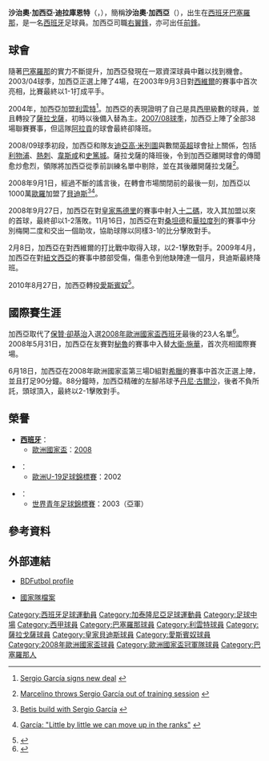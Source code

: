 {{spanish name|加西亞|德拉富恩特}}
{{otheruses|塞爾希奧·加西亞}}
{{noteTA
|G1=西甲
|G2=uefa
|G3=英超
|G4=Football
|G5=卡塔尔星级足球联赛
|1=zh-hans:塞尔希奥·加西亚;zh-hk:沙治奧·加西亞;zh-tw:塞爾希奧·加西亞;
|2=zh-hans:塞尔希奥·加西亚·德拉富恩特;zh-hk:沙治奧·加西亞·迪拉庫恩特;zh-tw:塞爾希奧·加西亞·德拉富恩特;
|3=zh-hans:迭戈·米利托;zh-hk:迪亞高·米列圖;zh-tw:迭戈·米利托;
|4=zh-hans:博扬·柯尔基奇;zh-hk:保贊·卻基治;zh-tw:博揚·柯爾基奇;
|5=zh-hans:丹尼·古伊萨;zh-hk:丹尼·古爾沙;zh-tw:丹尼·古伊薩;
}}
{{Infobox football biography
| name = 沙治奧·加西亞<br />Sergio García
| image = Sergio Garcia - Catalunya (cropped).jpg
| image_size = 250px
| fullname = Sergio García de la Fuente
| birth_date = {{birth date and age|1983|6|9|df=y}}
| birth_place = 西班牙[[巴塞羅那|巴塞羅那]]
| height = {{height|m=1.74}}
| nickname =
| currentclub = [[皇家西班牙人體育俱樂部|西班牙人]]
| clubnumber = 9
| position = [[中場|翼鋒]]、[[前鋒_(足球)|前鋒]]
| youthyears1 = 1989–1993 | youthclubs1 = Bon Pastor
| youthyears2 = 1993–1995 | youthclubs2 = Damm
| youthyears3 = 1995–2002 | youthclubs3 = [[巴塞罗那足球俱乐部|巴塞罗那]]
| youthyears4 = 1997–1999 | youthclubs4 = → Damm
| years1 = 2001–2002 | clubs1 = [[巴塞罗那足球俱乐部|巴塞隆拿C隊]] | caps1 = 22 | goals1 = 11
| years2 = 2002–2004 | clubs2 = [[巴塞隆拿足球會B隊|巴塞隆拿B隊]] | caps2 = 60 | goals2 = 34
| years3 = 2003–2005 | clubs3 = [[巴塞罗那足球俱乐部|巴塞罗那]] | caps3 = 4 | goals3 = 0
| years4 = 2004–2005 | clubs4 = → [[萊萬特體育聯盟|萊萬特]]  | caps4 = 31 | goals4 = 7
| years5 = 2005–2008 | clubs5 = [[皇家薩拉戈薩|薩拉戈薩]] | caps5 = 90 | goals5 = 14
| years6 = 2008–2010 | clubs6 = [[皇家贝蒂斯足球俱乐部|贝蒂斯]] | caps6 = 62 | goals6 = 21
| years7 = 2010–2015 | clubs7 = [[皇家西班牙人體育俱樂部|西班牙人]] | caps7 = 145 | goals7 = 41
| years8 = 2015–2017 | clubs8 = [[赖扬体育俱乐部|赖扬]] | caps8 = 49 | goals8 = 27
| years9 = 2017–2019 | clubs9 = [[皇家西班牙人體育俱樂部|西班牙人]] | caps9 = 62 | goals9 = 4
| years10 = 2020–    | clubs10= {{link-es|Club_de_Fútbol_Montañesa|Montañesa|Montañesa|Montañesa}}| caps10 = 0 | goals10 = 0
| nationalyears1 = 1999 | nationalteam1 = [[西班牙16歲以下國家足球隊|西班牙U16]] | nationalcaps1 = 2 | nationalgoals1 = 1
| nationalyears2 = 2001 | nationalteam2 = [[西班牙17歲以下國家足球隊|西班牙U17]] | nationalcaps2 = 3 | nationalgoals2 = 1
| nationalyears3 = 2001–2002 | nationalteam3 = [[西班牙19歲以下國家足球隊|西班牙U19]] | nationalcaps3 = 9 | nationalgoals3 = 7
| nationalyears4 = 2003 | nationalteam4 = [[西班牙20歲以下國家足球隊|西班牙U20]] | nationalcaps4 = 11 | nationalgoals4 = 7
| nationalyears5 = 2004–2005 | nationalteam5 = [[西班牙21歲以下國家足球隊|西班牙U21]] | nationalcaps5 = 11 | nationalgoals5 = 4
| nationalyears6 = 2008 | nationalteam6 = [[西班牙國家足球隊|西班牙]] | nationalcaps6 = 2 | nationalgoals6 = 0
| nationalyears7 = 2003– | nationalteam7 = [[加泰罗尼亚联队|加泰罗尼亚]] | nationalcaps7 = 15 | nationalgoals7 = 9
| pcupdate = 1 Nov 2020
| ntupdate = 25 May 2019
}}

'''沙治奧·加西亞·迪拉庫恩特'''（'''{{lang-es|Sergio García de la Fuente}}'''，{{bd|1983年|6月9日|catIdx=García de la Fuente, Sergio}}），簡稱'''沙治奧·加西亞'''（'''{{lang-es|Sergio García}}'''），出生在[[西班牙|西班牙]][[巴塞羅那|巴塞羅那]]，是一名[[西班牙|西班牙]]足球員。加西亞司職[[中場|右翼鋒]]，亦可出任[[前鋒_(足球)|前鋒]]。

==球會==
隨著[[巴塞羅那足球會|巴塞羅那]]的實力不斷提升，加西亞發現在一眾資深球員中難以找到機會。2003/04球季，加西亞正選上陣了4場，在2003年9月3日對[[西維爾足球會|西維爾]]的賽事中首次亮相，比賽最終以1-1打成平手。

2004年，加西亞加盟[[利雲特足球會|利雲特]]<ref>{{en}}[http://www.uefa.com/competitions/uefacup/news/kind=1/newsid=150536.html Sergio García signs new deal] {{Wayback|url=http://www.uefa.com/competitions/uefacup/news/kind=1/newsid=150536.html |date=20091110131006 }}</ref>。加西亞的表現證明了自己是具[[西班牙足球甲級聯賽|西甲]]級數的球員，並且轉投了[[薩拉戈薩足球會|薩拉戈薩]]，初時以後備入替為主。[[2007年至2008年西班牙足球甲級聯賽|2007/08球季]]，加西亞上陣了全部38場聯賽賽事，但這隊[[阿拉貢自治區|阿拉貢]]的球會最終卻降班。

2008/09球季初段，加西亞和隊友[[迪亞高·米列圖|迪亞高·米列圖]]與數間[[英格蘭足球超級聯賽|英超]]球會扯上關係，包括[[利物浦足球會|利物浦]]、[[熱刺足球會|熱刺]]、[[韋斯咸足球會|韋斯咸]]和[[史篤城足球會|史篤城]]。薩拉戈薩的降班後，令到加西亞離開球會的傳聞愈炒愈烈，領隊{{Link-en|馬些路·托羅|Marcelino García Toral}}將加西亞從季前訓練名單中剔除，並在其後離開薩拉戈薩<ref>{{es icon}}[http://www.periodistadigital.com/deportes/object.php?o=958682 Marcelino throws Sergio García out of training session] {{Wayback|url=http://www.periodistadigital.com/deportes/object.php?o=958682 |date=20080921105939 }}</ref>。

2008年9月1日，經過不斷的謠言後，在轉會市場關閉前的最後一刻，加西亞以1000萬[[歐羅|歐羅]]加盟了[[貝迪斯足球會|貝迪斯]]<ref>{{en}}[http://www.uefa.com/footballeurope/news/kind=2/newsid=745274.html Betis build with Sergio García] {{Wayback|url=http://www.uefa.com/footballeurope/news/kind=2/newsid=745274.html |date=20080911185616 }}</ref><ref>{{es icon}}[http://www.marca.com/edicion/marca/futbol/1a_division/betis/es/desarrollo/1160906.html García: "Little by little we can move up in the ranks"] {{Wayback|url=http://www.marca.com/edicion/marca/futbol/1a_division/betis/es/desarrollo/1160906.html |date=20081013001852 }}</ref>。

2008年9月27日，加西亞在對[[皇家馬德里足球會|皇家馬德里]]的賽事中射入[[十二碼|十二碼]]，攻入其加盟以來的首球，最終卻以1-2落敗。11月16日，加西亞在對[[桑坦德足球會|桑坦德]]和[[華拉度列足球會|華拉度列]]的賽事中分別梅開二度和交出一個助攻，協助球隊以同樣3-1的比分擊敗對手。

2月8日，加西亞在對西維爾的打比戰中取得入球，以2-1擊敗對手。2009年4月，加西亞在對[[紐文西亞足球會|紐文西亞]]的賽事中膝部受傷，傷患令到他缺陣達一個月，貝迪斯最終降班。

2010年8月27日，加西亞轉投[[愛斯賓奴足球會|愛斯賓奴]]<ref>{{en}}{{cite web |url=http://www.rcdespanyol.cat/ingles/index.php?modulo=detalleNoticia&idnoticia=544&idsite=1&Amenu=detalleNoticia |title=Sergio García signs for Espanyol |publisher=愛斯賓奴 |date=2010-08-27 |accessdate=2010-09-01 }}{{Dead link|date=2018年6月 |bot=InternetArchiveBot |fix-attempted=no }}</ref>。

==國際賽生涯== 
加西亞取代了[[保贊·卻基治|保贊·卻基治]]入選[[2008年歐洲國家盃|2008年歐洲國家盃]][[西班牙國家足球隊|西班牙]]最後的23人名單<ref>{{en}}{{cite web|url=http://www.goal.com/en-us/articolo.aspx?contenutoid=699623|title=Raúl Out, Sergio García In Spain Euro 2008 Squad|format=mdy|accessdate=20 May May 17, 2008|archive-date=2008-09-21|archive-url=https://web.archive.org/web/20080921084328/http://www.goal.com/en-us/articolo.aspx?contenutoid=699623|dead-url=no}}</ref>。2008年5月31日，加西亞在友賽對[[秘魯國家足球隊|秘魯]]的賽事中入替[[大衛·施華|大衛·施華]]，首次亮相國際賽場。

6月18日，加西亞在2008年歐洲國家盃第三場D組對[[希臘國家足球隊|希臘]]的賽事中首次正選上陣，並且打足90分鐘。88分鐘時，加西亞精確的左腳吊球予[[丹尼·古爾沙|丹尼·古爾沙]]，後者不負所託，頭球頂入，最終以2-1擊敗對手。

==榮譽==
*'''[[西班牙國家足球隊|西班牙]]'''：
**[[歐洲國家盃|歐洲國家盃]]：[[2008年歐洲國家盃|2008]]

*'''{{Link-en|西班牙U19|Spain national under-19 football team}}'''：
**[[歐洲U-19足球錦標賽|歐洲U-19足球錦標賽]]：2002

*'''{{Link-en|西班牙U20|Spain national under-20 football team}}'''：
**[[世界青年足球錦標賽|世界青年足球錦標賽]]：2003（亞軍）

==參考資料==
{{reflist}}

==外部連結==
*[http://www.bdfutbol.com/en/j/j2490.html BDFutbol profile] {{Wayback|url=http://www.bdfutbol.com/en/j/j2490.html |date=20120210123512 }}
* {{es icon}}[http://futbol.sportec.es/seleccion/ficha_jugador.asp?j=17479&n=sergio/garcia/sergio/garcia/de/la/fuente 國家隊檔案] {{Wayback|url=http://futbol.sportec.es/seleccion/ficha_jugador.asp?j=17479&n=sergio%2Fgarcia%2Fsergio%2Fgarcia%2Fde%2Fla%2Ffuente |date=20120229171610 }}

{{2008年歐洲足球錦標賽西班牙參賽名單}}

{{DEFAULTSORT:Garcia De La Fuente, Sergio}}
[[Category:西班牙足球運動員|Category:西班牙足球運動員]]
[[Category:加泰隆尼亞足球運動員|Category:加泰隆尼亞足球運動員]]
[[Category:足球中場|Category:足球中場]]
[[Category:西甲球員|Category:西甲球員]]
[[Category:巴塞羅那球員|Category:巴塞羅那球員]]
[[Category:利雲特球員|Category:利雲特球員]]
[[Category:薩拉戈薩球員|Category:薩拉戈薩球員]]
[[Category:皇家貝迪斯球員|Category:皇家貝迪斯球員]]
[[Category:愛斯賓奴球員|Category:愛斯賓奴球員]]
[[Category:2008年歐洲國家盃球員|Category:2008年歐洲國家盃球員]]
[[Category:歐洲國家盃冠軍隊球員|Category:歐洲國家盃冠軍隊球員]]
[[Category:巴塞羅那人|Category:巴塞羅那人]]